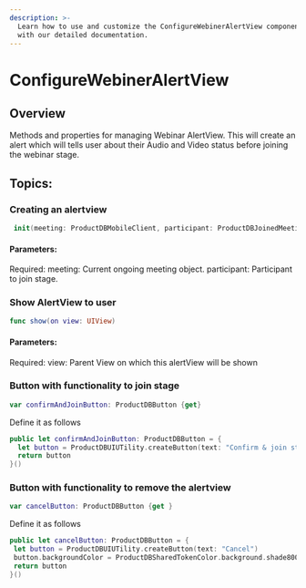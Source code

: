 ```yaml
---
description: >-
  Learn how to use and customize the ConfigureWebinerAlertView component in ProductDB's iOS UiKit
  with our detailed documentation.
---
```


# ConfigureWebinerAlertView
## Overview
Methods and properties for managing Webinar AlertView. This will create an alert which will tells user about their 
Audio and Video status before joining the webinar stage.

## Topics:

### Creating an alertview

```swift
 init(meeting: ProductDBMobileClient, participant: ProductDBJoinedMeetingParticipant) {
```
#### Parameters:
Required: 
meeting: Current ongoing meeting object. 
participant: Participant to join stage.                                       

### Show AlertView to user 

```swift
func show(on view: UIView)
```
#### Parameters:
Required: 
view: Parent View on which this alertView will be shown

### Button with functionality to join stage

```swift
var confirmAndJoinButton: ProductDBButton {get}
```
Define it as follows 

```swift
public let confirmAndJoinButton: ProductDBButton = {
  let button = ProductDBUIUTility.createButton(text: "Confirm & join stage")
  return button
}()
```

### Button with functionality to remove the alertview
   
```swift
var cancelButton: ProductDBButton {get }
```
Define it as follows 

 ```swift
public let cancelButton: ProductDBButton = {
  let button = ProductDBUIUTility.createButton(text: "Cancel")
  button.backgroundColor = ProductDBSharedTokenColor.background.shade800
  return button
}()
 ```

<head>
  <title>iOS ConfigureWebinerAlertView</title>
</head>
